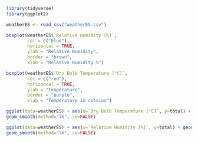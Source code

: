 ```r
library(tidyverse)
library(ggplot2)
```

```r
weatherES <- read_csv("weatherES.csv")
```

```r
boxplot(weatherES$`Relative Humidity [%]`,
        col = c("blue"),
        horizontal = TRUE,
        ylab = "Relative Humidity",
        border = "brown",
        xlab = "Relative Humidity %")
```
```r
boxplot(weatherES$`Dry Bulb Temperature [°C]`,
        col = c("red"),
        horizontal = TRUE,
        ylab = "Temperature",
        border = "purple",
        xlab = "Temperature in celsius")
```

```r
ggplot(data=weatherES) + aes(x=`Dry Bulb Temperature [°C]`, y=total) + geom_point() +
geom_smooth(method="lm", se=FALSE)
```

```r
ggplot(data=weatherES) + aes(x=`Relative Humidity [%]`, y=total) + geom_point() +
geom_smooth(method="lm", se=FALSE)
```
